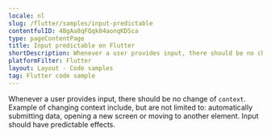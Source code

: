 ```yaml
---
locale: nl
slug: /flutter/samples/input-predictable
contentfulID: 4BgAa8qFQqk04aonqKDSca
type: pageContentPage
title: Input predictable on Flutter
shortDescription: Whenever a user provides input, there should be no change of context.
platformFilter: Flutter
layout: Layout - Code samples
tag: Flutter code sample
---
```


Whenever a user provides input, there should be no change of `context`. Example of changing context include, but are not limited to: automatically submitting data, opening a new screen or moving to another element. Input should have predictable effects.

<CodeSample id="input-predictable" locale="nl" platform="flutter"/>
